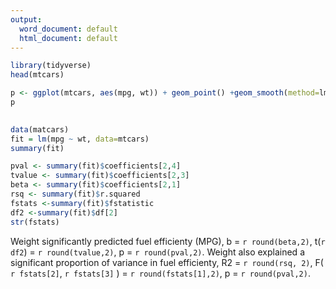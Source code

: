 ```yaml
---
output:
  word_document: default
  html_document: default
---
```


```r
library(tidyverse)
head(mtcars)
```

```r
p <- ggplot(mtcars, aes(mpg, wt)) + geom_point() +geom_smooth(method=lm, se=FALSE)
p
  
```
```r

data(matcars)
fit = lm(mpg ~ wt, data=mtcars)
summary(fit)


```




```r
pval <- summary(fit)$coefficients[2,4]
tvalue <- summary(fit)$coefficients[2,3]
beta <- summary(fit)$coefficients[2,1]
rsq <- summary(fit)$r.squared
fstats <-summary(fit)$fstatistic
df2 <-summary(fit)$df[2]
str(fstats)
```


Weight significantly predicted fuel efficienty (MPG), b = `r round(beta,2)`, t(`r df2`) = `r round(tvalue,2)`, p = `r round(pval,2)`. Weight also explained a significant proportion of variance in fuel efficienty, R2 = `r round(rsq, 2)`, F( `r fstats[2]`, `r fstats[3]` ) = `r round(fstats[1],2)`, p = `r round(pval,2)`.


